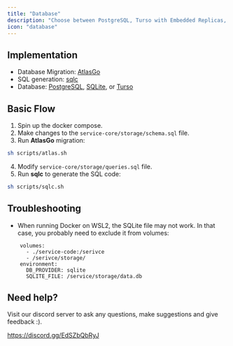 ```yaml
---
title: "Database"
description: "Choose between PostgreSQL, Turso with Embedded Replicas, or SQLite"
icon: "database"
---
```


## Implementation

- Database Migration: [AtlasGo](https://atlasgo.io/docs)
- SQL generation: [sqlc](https://sqlc.dev)
- Database: [PostgreSQL](https://www.postgresql.org/), [SQLite](https://www.sqlite.org/index.html), or [Turso](https://turso.tech/)

## Basic Flow

1. Spin up the docker compose.
2. Make changes to the `service-core/storage/schema.sql` file.
3. Run **AtlasGo** migration:

```bash
sh scripts/atlas.sh
```

4. Modify `service-core/storage/queries.sql` file.
5. Run **sqlc** to generate the SQL code:

```bash
sh scripts/sqlc.sh
```

## Troubleshooting

- When running Docker on WSL2, the SQLite file may not work. In that case, you probably need to exclude it from volumes:

```
    volumes:
      - ./service-code:/serivce
      - /serivce/storage/
    environment:
      DB_PROVIDER: sqlite
      SQLITE_FILE: /service/storage/data.db
```

## Need help?

Visit our discord server to ask any questions, make suggestions and give feedback :).

https://discord.gg/EdSZbQbRyJ
